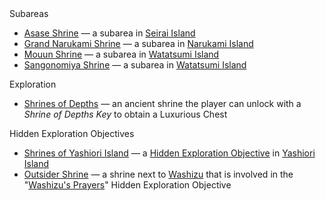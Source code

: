 {{Disambiguation}}

;Subareas
* [[Asase Shrine]] &mdash; a subarea in [[Seirai Island]]
* [[Grand Narukami Shrine]] &mdash; a subarea in [[Narukami Island]]
* [[Mouun Shrine]] &mdash; a subarea in [[Watatsumi Island]]
* [[Sangonomiya Shrine]] &mdash; a subarea in [[Watatsumi Island]]

;Exploration
* [[Shrines of Depths]] &mdash; an ancient shrine the player can unlock with a ''Shrine of Depths Key'' to obtain a Luxurious Chest

;Hidden Exploration Objectives
* [[Shrines of Yashiori Island]] &mdash; a [[Hidden Exploration Objective]] in [[Yashiori Island]]
* [[Outsider Shrine]] &mdash; a shrine next to [[Washizu]] that is involved in the "[[Washizu's Prayers]]" Hidden Exploration Objective